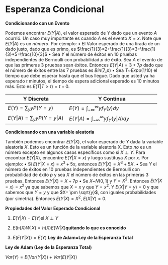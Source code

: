 # Esperanza Condicional {#espercond}


$\textbf{Condicionando con un Evento}$

Podemos encontrar $E(Y|A)$, el valor esperado de $Y$ dado que un evento $A$ ocurrió. Un caso muy importante es cuando $A$ es el evento $X=x$. Note que $E(Y|A)$ es un $número$. Por ejemplo:
$\bullet$ El Valor esperado de una tirada de un dado justo, dado que es primo, es $\frac{1}{3}*2+\frac{1}{3}*3+\frac{1}{3}*5=\frac{10}{3}$
$\bullet$ Sea $Y$ el número de éxitos en 10 pruebas independientes de Bernoulli con probabilidad $p$ de éxito. Sea $A$ el evento de que las primeras 3 pruebas sean éxitos. Entonces
$E(Y|A)=3+7p$
dado que el número de éxitos entre las 7 pruebas es $Bin(7,p)$
$\bullet$ Sea $T$~$Expo(1/10)$ el tiempo que debe esperar hasta que el bus llegue. Dado que usted ya ha esperado $t$ minutos, el tiempo de espera adicional esperado es 10 minutos más. Esto es $E(T|T>t)=t+0$.


| Y Discreta | Y Continua |
|---------------|----------------------|
| $E(Y)=\sum_{y} yP(Y=y)$ |  $E(Y)=\int_{-\infty}^{\infty} y f_Y(y)dy$  | 
| $E(Y|A)=\sum_{y} yP(Y=y|A)$  |   $E(Y|A)=\int_{-\infty}^{\infty} y f_Y(y|A)dy$ | 


$\textbf{Condicionando con una variable aleatoria}$

También podemos encontrar $E(Y|X)$, el valor esperado de $Y$ dada la variable aleatoria $X$. Esto es un $\text{función de la variable aleatoria X}$. Esto $no$ es un número excepto en algunos casos específicos como si $X \perp Y$. Para encontrar $E(Y|X)$, encuentre $E(Y|X=x)$ y luego sustituya $X$ por $x$. Por ejemplo:
$\bullet$ Si $E(Y|X=x)=x^3+5x$, entonces $E(Y|X)=X^3+5X$.
$\bullet$ Sea $Y$ el número de éxitos en 10 pruebas independientes de Bernoulli con probabilidad de éxito $p$ y sea $X$ el número de éxitos en las primeras 3 pruebas. Entonces $E(Y|X)=X+7p$
$\bullet$ Se $X$~$N(0,1)$ y $Y=X^2$. Entonces $E(Y|X=x)=x^2$ ya que sabemos que $X=x$ y que $Y=x^2$. Y $E(X|Y=y)=0$ y que sabemos que $Y=y$ y que $X= \pm \sqrt{y}$, con iguales probabilidades (por simetría). Entonces $E(Y|X)=X^2$, $E(X|Y)=0$.

$\textbf{Propiedades del Valor Esperado Condicional}$

1. $E(Y|X)=E(Y)$si $X \perp Y$

2. $E(h(X)W|X)=h(X)E(W|X)\textbf{quitando lo que es conocido}$

3. $E(E(Y|X))=E(Y)$ $\textbf{Ley de Adam=Ley de la Esperanza Total}$

$\textbf{Ley de Adam (Ley de la Esperanza Total)}$

$Var(Y)=E(Var(Y|X)) + Var(E(Y|X))$
